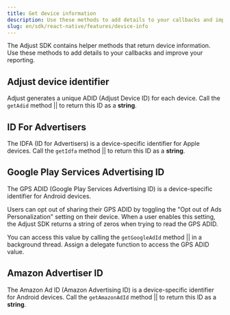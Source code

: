 ```yaml
---
title: Get device information
description: Use these methods to add details to your callbacks and improve your reporting.
slug: en/sdk/react-native/features/device-info
---
```



The Adjust SDK contains helper methods that return device information. Use these methods to add details to your callbacks and improve your reporting.

## Adjust device identifier

Adjust generates a unique <Abbr>ADID (Adjust Device ID)</Abbr> for each device. Call the <Tooltip>`getAdid` method || <GetAdidSig /></Tooltip> to return this ID as a **string**.

<GetAdid />

## ID For Advertisers

The <Abbr>IDFA (ID for Advertisers)</Abbr> is a device-specific identifier for Apple devices. Call the <Tooltip>`getIdfa` method || <GetIdfaSig /></Tooltip> to return this ID as a **string**.

<GetIdfa />

## Google Play Services Advertising ID

The <Abbr>GPS ADID (Google Play Services Advertising ID)</Abbr> is a device-specific identifier for Android devices. 

Users can opt out of sharing their GPS ADID by toggling the "Opt out of Ads Personalization" setting on their device. When a user enables this setting, the Adjust SDK returns a string of zeros when trying to read the GPS ADID.

You can access this value by calling the <Tooltip>`getGoogleAdId` method || <GetGoogleAdIdSig /></Tooltip> in a background thread. Assign a delegate function to access the GPS ADID value.

<GetGoogleAdId />

## Amazon Advertiser ID

The <Abbr>Amazon Ad ID (Amazon Advertising ID)</Abbr> is a device-specific identifier for Android devices. Call the <Tooltip>`getAmazonAdId` method || <GetAmazonAdIdSig /></Tooltip> to return this ID as a **string**.

<GetAmazonAdId />
